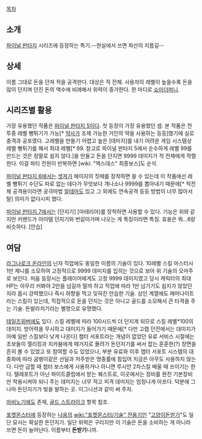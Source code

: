 [[목차]]

== 소개 ==
[[파이널 판타지]] 시리즈에 등장하는 특기.--현실에서 쓰면 파산의 지름길--

== 상세 ==
이름 그대로 돈을 던져 적을 공격한다. 대상은 적 전체. 사용자의 레벨이 높을수록 돈을 많이 던지며 던진 돈의 액수에 비례해서 위력이 증가한다. 한 마디로 [[쇼미더머니]].

== 시리즈별 활용 ==
가장 유용했던 작품은 [[파이널 판타지 5]]이다. 첫 등장이 가장 유용했던 셈. 본 작품은 전투중 레벨 뻥튀기가 가능[* [[약사]]가 조제 가능한 거인의 약을 사용하는 등등]했기에 실로 충격과 공포였다. 고레벨을 만들기 어렵고 높은 [데미지]를 내기 어려운 게임 시스템상 레벨 뻥튀기를 해서 최대 레벨[* 99. 참고로 파이널 판타지 5에서 순수하게 레벨 99를 만드는 것은 정말로 쉽지 않다.]을 만들고 돈을 던지면 9999 데미지가 적 전체에게 작렬한다. 이걸 파티 전원이 반복하면 [wiki: "엑스데스" 최종보스]도 순삭.

[[파이널 판타지 6]]에서는 [[셋져]]가 헤이지의 짓떼를 장착하면 쓸 수 있는데 이 작품에선 레벨 뻥튀기 수단도 따로 없는 데다가 무엇보다 개나소나 9999를 뽑아내기 때문에[* 적전체 공격용이라면 궁극마법 [[알테마]]도 있고 그 외에도 연속공격 등등 방법이 너무 많아서 탈] 의미가 없다시피 했다.

[[파이널 판타지 7]]에서는 [던지기] [마테리아]를 장착하면 사용할 수 있다. 기능은 위와 같지만 커맨드가 아이템 던지기와 번갈아가며 나오는 게 특징이라면 특징. 효용은 뭐...6랑 비슷하다. [안습]

== 여담 ==
[[라그나로크 온라인]]의 닌자 직업에도 동일한 이름의 기술이 있다. 10레벨 스킬 마스터시 1만 제니를 소모하여 고정적으로 9999 데미지를 입히는 것으로 보아 위 기술의 오마주로 보인다. 처음 등장시는 플레이어에게도 고정 9999 데미지였고 당시 캐릭터의 최대 HP는 아무리 커봐야 2만을 넘길까 말까 하고 직업에 따라 1만 넘기기도 쉽지가 않았던지라 몹시 강력했으나 즉시 하향을 먹고 잊혀진 안습한 기술. 상인 계열에도 매머나이트라는 스킬이 있는데, 직접적으로 돈을 던지는 것은 아니고 골드를 소모해서 큰 타격을 주는 기술. 돈발라치기라는 별명으로 유명했다.

[[테일즈위버]]에도 있다. 스킬 레벨에 따라 100시드씩 더 던지게 되므로 스킬 레벨*100의 데미지. 방어력을 무시하고 대미지가 들어가기 때문에[* 다만 고렙 던전에서는 대미지가 아예 일반 스킬보다 낮게 나온다] 챕터 서포트라는 개념이 없었던 유료 서비스 시절에는 초보들이 젤리킹과 치카붐에게 떼거지로 몰려가 돈던지기를 써서 잡는 훈훈한(?) 장면을 흔히 볼 수 있었고 또 참여할 수도 있었으나, 부분 유료화 이후 챕터 서포트 시스템의 대중화에 따라 굼벵이같은 선딜과 저주받은 명중률에 힘입어 지금은 아무도 사용하지 않는다. 다만 급할 때 챕터 보스에게 사용하거나 아니면 루시안 2차스킬 배울 때 쓰이기는 한다. 텔레포트가 아닌 파이트클럽에서 받는 퀘스트로, 이곳에서는 장비를 완전 기본장비만 착용시켜야 되니 주는 데미지는 너무 적고 피격 데미지는 엄청나게 아프다. 덕분에 그나마 돈던지기가 빛을 발하는 곳. 이그니션과 같이 써 주자.

[[마비노기]]에도 존재, [[골드 스트라이크]] 항목 참조.

[[포켓몬스터]]에 등장하는 [[나옹]]의 [[wiki:"포켓몬스터/기술" 전용기]]인 "[[고양이돈받기]]"도 일단 묘사는 확실한 돈던지기. 일단 위력은 구리지만 이 기술은 돈을 소비하는 게 아니라 쓰면 돈이 늘어난다. 이름부터 '''돈받기'''니까.

